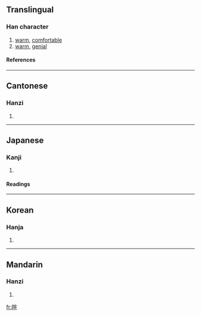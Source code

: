==Translingual==
===Han character===
{{Han char|rn=72|rad=日|as=09|sn=13|four=6301<sub>6</sub>|canj=日十一一 (AJMM)}}
# [[warm]], [[comfortable]]
# [[warm]], [[genial]]
====References====
{{Han ref|kx=0497.330|dkj=14033|dj=0865.200|hdz=21526.090|uh=6684|ud=26244|bh=B779|bd=46969}}

----
==Cantonese==
===Hanzi===
{{yue-hanzi|jyut=|y=hyun1}}
# {{defn|Cantonese}}

----
==Japanese==
===Kanji===
{{ja-kanji|grade=|rs=日09}}
# {{defn|Japanese}} 
====Readings====
{{ja-readings|on=[[けん]] (ken)|kun=[[あたたかい]] (atatakai)}}

----
==Korean==
===Hanja===
{{ko-hanja|hangeul=훤|eumhun=|rv=hwon|mr=hwŏn|y=hwen}}
# {{defn|Korean}}

----
==Mandarin==
===Hanzi===
{{cmn-hanzi|pin=[[xuān]] (xuan1)|wg=hsüan<sup>1</sup>}}
# {{defn|Mandarin}}

[[fr:暄]]